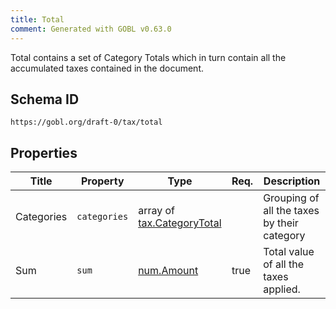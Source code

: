 ```yaml
---
title: Total
comment: Generated with GOBL v0.63.0
---
```


Total contains a set of Category Totals which in turn contain all the accumulated taxes contained in the document.

## Schema ID

`https://gobl.org/draft-0/tax/total`

## Properties

| Title      | Property     | Type                                                      | Req. | Description                                 |
|------------|--------------|-----------------------------------------------------------|------|---------------------------------------------|
| Categories | `categories` | array of [tax.CategoryTotal](/draft-0/tax/category_total) |      | Grouping of all the taxes by their category |
| Sum        | `sum`        | [num.Amount](/draft-0/num/amount)                         | true | Total value of all the taxes applied.       |

